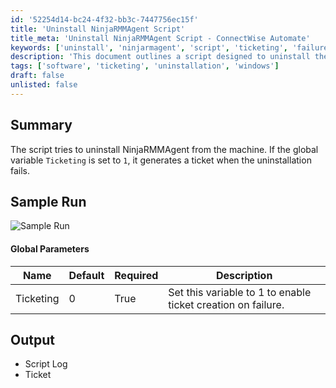 ```yaml
---
id: '52254d14-bc24-4f32-bb3c-7447756ec15f'
title: 'Uninstall NinjaRMMAgent Script'
title_meta: 'Uninstall NinjaRMMAgent Script - ConnectWise Automate'
keywords: ['uninstall', 'ninjarmagent', 'script', 'ticketing', 'failure']
description: 'This document outlines a script designed to uninstall the NinjaRMMAgent from a machine. It includes a global parameter for ticketing, which, when enabled, generates a support ticket if the uninstallation process fails. The document also provides a summary of the script functionality and sample run output.'
tags: ['software', 'ticketing', 'uninstallation', 'windows']
draft: false
unlisted: false
---
```

## Summary

The script tries to uninstall NinjaRMMAgent from the machine. If the global variable `Ticketing` is set to `1`, it generates a ticket when the uninstallation fails.

## Sample Run

![Sample Run](../../../static/img/NinjaRMMAgent-Uninstaller/image_1.png)

#### Global Parameters

| Name      | Default | Required | Description                                              |
|-----------|---------|----------|----------------------------------------------------------|
| Ticketing | 0       | True     | Set this variable to 1 to enable ticket creation on failure. |

## Output

- Script Log
- Ticket











